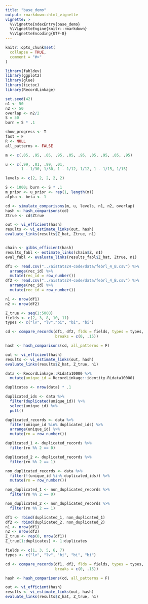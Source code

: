 ```yaml
---
title: "base_demo"
output: rmarkdown::html_vignette
vignette: >
  %\VignetteIndexEntry{base_demo}
  %\VignetteEngine{knitr::rmarkdown}
  %\VignetteEncoding{UTF-8}
---
```


```r
knitr::opts_chunk$set(
  collapse = TRUE,
  comment = "#>"
)
```

```r
library(fabldev)
library(ggplot2)
library(glue)
library(tictoc)
library(RecordLinkage)
```


```r
set.seed(42)
n1 <- 50
n2 <- 50
overlap <- n2/2
S = 50
burn = S * .1

show_progress <- T
fast = F
R <- NULL
all_patterns <- FALSE

m <- c(.05, .95, .05, .95, .05, .95, .05, .95, .05, .95)

u <- c(.99, .01, .99, .01, 
       1 - 1/30, 1/30, 1 - 1/12, 1/12, 1 - 1/15, 1/15)

levels <- c(2, 2, 2, 2, 2)

S <- 1000; burn <- S * .1
m_prior <- u_prior <- rep(1, length(m))
alpha <- beta <- 1

cd <- simulate_comparisons(m, u, levels, n1, n2, overlap)
hash <- hash_comparisons(cd)
Ztrue <- cd$Ztrue

out <- vi_efficient(hash)
results <- vi_estimate_links(out, hash)
evaluate_links(results$Z_hat, Ztrue, n1)


chain <- gibbs_efficient(hash)
results_fabl <- estimate_links(chain$Z, n1)
eval_fabl <- evaluate_links(results_fabl$Z_hat, Ztrue, n1)
```

```r
df1 <- read.csv("../aistats24-code/data/febrl_4_B.csv") %>%
  arrange(rec_id) %>%
  mutate(rec_id = row_number())
df2 <- read.csv("../aistats24-code/data/febrl_4_B.csv") %>%
  arrange(rec_id) %>%
  mutate(rec_id = row_number())

n1 <- nrow(df1)
n2 <- nrow(df2)

Z_true <- seq(1:5000)
fields <- c(2, 3, 8, 10, 11)
types <- c("lv", "lv","bi", "bi", "bi")

cd <- compare_records(df1, df2, flds = fields, types = types,
                      breaks = c(0, .15))

hash <- hash_comparisons(cd, all_patterns = F)

out <- vi_efficient(hash)
results <- vi_estimate_links(out, hash)
evaluate_links(results$Z_hat, Z_true, n1)
```


```r
data <- RecordLinkage::RLdata10000 %>%
  mutate(unique_id = RecordLinkage::identity.RLdata10000)

duplicates <- nrow(data) * .1

duplicated_ids <- data %>%
  filter(duplicated(unique_id)) %>%
  select(unique_id) %>%
  pull()

duplicated_records <- data %>%
  filter(unique_id %in% duplicated_ids) %>%
  arrange(unique_id) %>%
  mutate(rn = row_number())

duplicated_1 <- duplicated_records %>%
  filter(rn %% 2 == 0)

duplicated_2 <- duplicated_records %>%
  filter(rn %% 2 == 1)

non_duplicated_records <- data %>%
  filter(!(unique_id %in% duplicated_ids)) %>%
  mutate(rn = row_number())

non_duplicated_1 <- non_duplicated_records %>%
  filter(rn %% 2 == 0)

non_duplicated_2 <- non_duplicated_records %>%
  filter(rn %% 2 == 1)

df1 <- rbind(duplicated_1, non_duplicated_1)
df2 <- rbind(duplicated_2, non_duplicated_2)
n1 <- nrow(df1)
n2 <- nrow(df2)
Z_true <- rep(0, nrow(df1))
Z_true[1:duplicates] <- 1:duplicates

fields <- c(1, 3, 5, 6, 7)
types <- c("lv", "lv", "bi", "bi", "bi")

cd <- compare_records(df1, df2, flds = fields, types = types,
                      breaks = c(0, .15))

hash <- hash_comparisons(cd, all_patterns = F)

out <- vi_efficient(hash)
results <- vi_estimate_links(out, hash)
evaluate_links(results$Z_hat, Z_true, n1)
```


